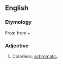 ==English==

===Etymology===
From {{etyl|grc|en}} {{term|ἄχροος|tr=akhroos|lang=grc|sc=polytonic}} from {{term|ἀ-||not|tr=a-|lang=grc|sc=polytonic}} + {{term|χρόα||color|tr=khroa|lang=grc|sc=polytonic}}

===Adjective===
{{head|en|adjective}}

# Colorless; [[achromatic]].